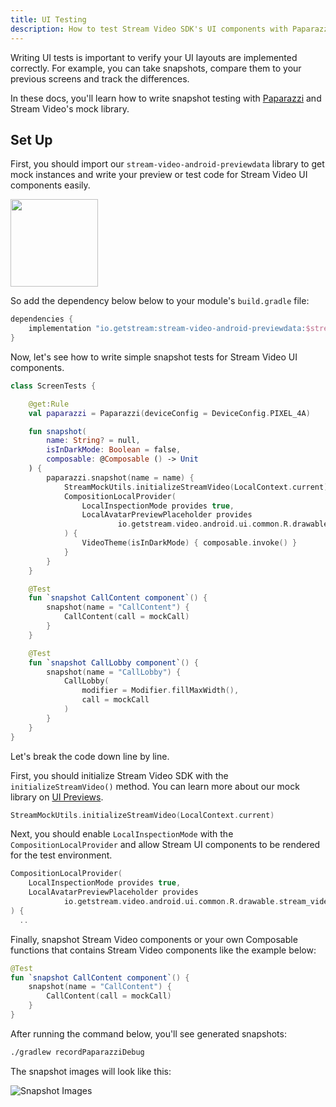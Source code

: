 ```yaml
---
title: UI Testing
description: How to test Stream Video SDK's UI components with Paparazzi.
---
```


Writing UI tests is important to verify your UI layouts are implemented correctly. For example, you can take snapshots, compare them to your previous screens and track the differences.

In these docs, you'll learn how to write snapshot testing with [Paparazzi](https://cashapp.github.io/paparazzi/) and Stream Video's mock library.

## Set Up

First, you should import our `stream-video-android-previewdata` library to get mock instances and write your preview or test code for Stream Video UI components easily.

<img src="https://img.shields.io/maven-central/v/io.getstream/stream-video-android-mock.svg?label=Maven%20Central" width="140"/>

So add the dependency below below to your module's `build.gradle` file:

```groovy
dependencies {
    implementation "io.getstream:stream-video-android-previewdata:$stream_version"
}
```

Now, let's see how to write simple snapshot tests for Stream Video UI components.

```kotlin
class ScreenTests {

    @get:Rule
    val paparazzi = Paparazzi(deviceConfig = DeviceConfig.PIXEL_4A)

    fun snapshot(
        name: String? = null,
        isInDarkMode: Boolean = false,
        composable: @Composable () -> Unit
    ) {
        paparazzi.snapshot(name = name) {
            StreamMockUtils.initializeStreamVideo(LocalContext.current)
            CompositionLocalProvider(
                LocalInspectionMode provides true,
                LocalAvatarPreviewPlaceholder provides
                        io.getstream.video.android.ui.common.R.drawable.stream_video_call_sample
            ) {
                VideoTheme(isInDarkMode) { composable.invoke() }
            }
        }
    }

    @Test
    fun `snapshot CallContent component`() {
        snapshot(name = "CallContent") {
            CallContent(call = mockCall)
        }
    }

    @Test
    fun `snapshot CallLobby component`() {
        snapshot(name = "CallLobby") {
            CallLobby(
                modifier = Modifier.fillMaxWidth(),
                call = mockCall
            )
        }
    }
}
```

Let's break the code down line by line.

First, you should initialize Stream Video SDK with the `initializeStreamVideo()` method. You can learn more about our mock library on [UI Previews](07-ui-previews.mdx).

```kotlin
StreamMockUtils.initializeStreamVideo(LocalContext.current)
```

Next, you should enable `LocalInspectionMode` with the `CompositionLocalProvider` and allow Stream UI components to be rendered for the test environment.

```kotlin
CompositionLocalProvider(
    LocalInspectionMode provides true,
    LocalAvatarPreviewPlaceholder provides
            io.getstream.video.android.ui.common.R.drawable.stream_video_call_sample
) {
  ..
```

Finally, snapshot Stream Video components or your own Composable functions that contains Stream Video components like the example below:

```kotlin
@Test
fun `snapshot CallContent component`() {
    snapshot(name = "CallContent") {
        CallContent(call = mockCall)
    }
}
```

After running the command below, you'll see generated snapshots:

```bash
./gradlew recordPaparazziDebug
```

The snapshot images will look like this:

![Snapshot Images](../assets/portrait-video-five.png)

<!-- more details on what to do with them? -->